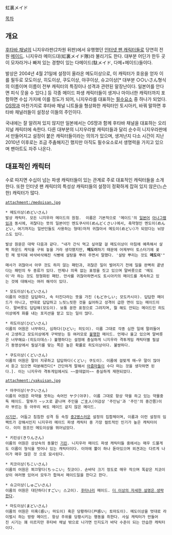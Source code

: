 虹裏メイド

[[목차]]
== 개요 ==
[[후타바 채널]]의 니지우라판(2차원 뒤판)에서 유행했던 [[인터넷 팬 캐릭터]]들로 당연히 전원 [[메이드]]. 니지우라 메이드대(虹裏メイド隊)라 불리기도 한다. 대부분 어딘가 한두 곳이 모자라거나 빠져 있는 경향이 있는 다메이드(駄メイド, 다메+메이드)들이다.

발상은 2004년 4월 21일에 설정이 올라온 메도이상으로, 이 캐릭터가 호응을 얻자 이를 필두로 모도이상, 히도이상, 쿠도이상, 야쿠이상, 슈고이상[* 대부분 ○○いさん형식의 이름이며 이름이 전부 캐릭터의 특징이나 성격과 관련된 말장난이다. 일본어를 안다면 피식 웃을 수 있다.] 등 각종 메이드 파생 캐릭터들이 생겨나 마이너한 캐릭터까지 포함하면 수십 가지에 이를 정도가 되어, 니지우라를 대표하는 [[필수요소]] 중 하나가 되었다. [[OS땅]]과 마찬가지로 후타바 채널 니트들을 형상화한 캐릭터인 토시아키, 바꿔 말하면 후타바 채널러들이 설정상 이들의 주인이다.

국내에는 잘 알려져 있지 않지만 일본에서는 OS땅과 함께 후타바 채널을 대표하는 오리지널 캐릭터에 속한다. 다른 대부분의 니지우라발 캐릭터들과 달리 순수히 니지우라판에서 만들어지고 설정이 붙은 캐릭터들이라는 의의가 있으며, 생겨난지 다소 시간이 지난 2010년 이후로는 조금 주춤해지긴 했지만 아직도 필수요소로서 생명력을 가지고 있으며 팬아트도 자주 나온다.

== 대표적인 캐릭터 ==
수로 따지면 수십이 넘는 파생 캐릭터들이 있는 관계로 주로 대표적인 캐릭터들을 소개한다.
또한 인터넷 팬 캐릭터의 특성상 캐릭터들의 설정이 정확하게 잡혀 있지 않은(느슨한) 캐릭터가 많다.

 attachment:/medoisan.jpg

 * 메도이상(めどいさん)
 발상 캐릭터. 모든 니지우라 메이드의 원점.  이름은 기본적으로 '메이드'의 [[일본어]] [[아나그램]]임과 동시에, 귀찮다는 뜻의 일본어인 멘도쿠사이(めんどくさい)에서, 축약형인 멘도이(めんどい, 여기까지는 일반인들도 사용하는 형태)마저 귀찮아서 메도이(めどい)가 되었다는 뉘앙스도 있다. 

 발상 원문은 대략 다음과 같다. "내가 간식 먹고 싶어할 걸 메도이상이 아침에 예측해서 살짝 파운드 케익을 구워 놓을 거라 생각했지만, '''메도이'''하기 때문에 어제부터 토스터기에 꽂힌 채 방치돼 바삭바삭해진 식빵에 설탕을 뿌려 주면서 말했다. '설탕 뿌리는 것도 '''메도이''''"

 매사가 귀찮아서 아무 것도 하지 않는 패턴과, 귀찮은 일이 벌어지기 전에 일을 완벽히 끝낸다는 패턴의 두 종류가 있다. 언제나 의욕 없는 표정을 짓고 있으며 말버릇으로 '메도이'라 하는 것도 정형화된 패턴. 만사를 귀찮아하면서도 토시아키의 메이드를 계속하고 있는 것에 대해서는 여러 해석이 있다.

 * 모도이상(もどいさん)
 이름의 어원은 답답하다, 속 터진다라는 뜻을 가진 (もどかしい; 모도카시이). 답답한 메이드가 아니고, 반대로 답답하고 느릿느릿한 것을 싫어하고 성격이 급한 면이 있는 메이드이다. 말버릇도 답답해(모도이). 보통 꽁한 표정으로 그려지며, 뭘 해도 안되는 메이드인 히도이상에게 화를 내는 포지션을 맡고 있는 일이 많다.

 * 히도이상(ひどいさん)
 이름의 어원은 너무하다, 심하다(ひどい; 히도이). 이름 그대로 각종 심한 일에 말려들어서 고생하고 모도이상에게 구박받는 등 여러모로 [[불행]]한 메이드. 언제나 울고 있으며 말버릇은 너무해요-(히도이데스-) 불행하다는 설정에 충실하게 니지우라 격투게임 캐릭터별 필살기 동영상에서 필살기를 맞는 쪽은 높은 확률로 히도이상이다. 불쌍하다.

 * 쿠도이상(くどいさん)
 이름의 어원은 말이 지루하고 답답하다(くどい; 쿠도이). 이름에 걸맞게 매~우 말이 많아서 듣고 있으면 따분해진다[* 간단하게 말해서 [[아줌마]]들이 수다 떠는 것을 생각하면 된다.]. 이는 니지우라 격투게임에서도 ~~쓸데없이~~ 충실하게 재현되었다. 

 attachment:/yakuisan.jpg

 * 야쿠이상(ヤクいさん)
 이름의 어원은 마약을 뜻하는 속어인 ヤク(야쿠). 이름 그대로 항상 약을 하고 있는 약물중독 메이드. 말투가 ~ッス로 끝나며 주인을 ご主人(어감상 '주인님'과 '주인'의 중간쯤)이라 부르는 등 아무리 봐도 메이드 같지 않은 메이드.

 [[사기안]], 어둡고 침침한 성격 등 속칭 [[중2병]]스러운 설정의 집합체이며, 이름과 이런 설정의 임팩트가 강해서인지 니지우라 메이드 파생 캐릭터 중 가장 컬트적인 인기가 높은 캐릭터이다. 이미 원조인 메도이상을 뛰어넘었다.

 * 키린상(きりんさん)
 이름의 어원은 상상속의 동물인 [[기린]]. 니지우라 메이드 파생 캐릭터들 중에서는 매우 드물게도 이름이 형식을 벗어나 있는 캐릭터이다. 이마에 뿔이 하나 돋아있으며 외견과는 다르게 나이가 매우 많은 것 으로 묘사된다.

 * 치코이상(ちこいさん)
 이름의 어원은 쬐끄맣다(ちっこい; 칫코이). 손바닥 크기 정도로 매우 작으며 똑같은 치코이상이 여러명 있어서 모두가 합쳐서 메이드일을 한다고 한다.

 * 슈고이상(しゅごいさん)
 이름의 어원은 대단하다(すごい; 스고이). [[후타나리]] 메이드. [[더 이상의 자세한 설명은 생략한다]].

 * 마도이상(まどいさん)
 이름의 어원은 미혹(惑い; 마도이) 혹은 당황하다(戸惑い; 토마도이). 메도이상을 멋대로 라이벌시 하는 방랑 메이드. 항상 주위를 당황시키는 행동을 취한다. 사실 캐릭터가 만들어진 시기는 꽤 이르지만 후타바 채널 밖으로 나가면 인지도가 바닥 수준이 되는 안습한 캐릭터이다.
